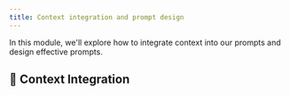 ```yaml
---
title: Context integration and prompt design
---
```



In this module, we'll explore how to integrate context into our prompts and design effective prompts.

## 🧠 Context Integration

